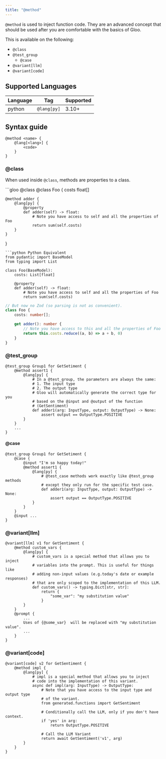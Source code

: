 ```yaml
---
title: "@method"
---
```


`@method` is used to inject function code. They are an advanced concept that should be used
after you are comfortable with the basics of Gloo.

This is available on the following:
* `@class`
* `@test_group`
    * `@case`
* `@variant[llm]`
* `@variant[code]`


## Supported Languages

| Language | Tag | Supported |
| -------- | --- | --------- |
| python  | `@lang[py]` | 3.10+ |

## Syntax guide
```gloo Syntax
@method <name> {
    @lang[<lang>] {
        <code>
    }
}
```

### @class

When used inside `@class`, methods are properties to a class. 

<CodeGroup>
```gloo @class
@class Foo {
    costs float[]

    @method adder {
        @lang[py] {
            @property
            def adder(self) -> float:
                # Note you have access to self and all the properties of Foo
                return sum(self.costs)
        }
    }
}
```
```python Python Equivalent
from pydantic import BaseModel
from typing import List

class Foo(BaseModel):
    costs: List[float]

    @property
    def adder(self) -> float:
        # Note you have access to self and all the properties of Foo
        return sum(self.costs)
```

```typescript Typescript Equivalent
// But now no Zod (so parsing is not as convenient).
class Foo {
    costs: number[];

    get adder(): number {
        // Note you have access to this and all the properties of Foo
        return this.costs.reduce((a, b) => a + b, 0)
    }
}
```
</CodeGroup>

### @test_group
```gloo @test_group
@test_group Group1 for GetSetiment {
    @method assert1 {
        @lang[py] {
            # In a @test_group, the parameters are always the same:
            # 1. The input type
            # 2. The output type
            # Gloo will automatically generate the correct type for you
            # based on the @input and @output of the function
            # (GetSentiment)
            def adder1(arg: InputType, output: OutputType) -> None:
                assert output == OutputType.POSITIVE
        }
    }
    ...
}
```


#### @case
```gloo @case
@test_group Group1 for GetSetiment {
    @case {
        @input "I'm so happy today!"
        @method assert1 {
            @lang[py] {
                # @test_case methods work exactly like @test_group methods
                # except they only run for the specific test case.
                def adder1(arg: InputType, output: OutputType) -> None:
                    assert output == OutputType.POSITIVE
            }
        }
    }
    @input ...
}
```

### @variant[llm]
```gloo @variant[llm]
@variant[llm] v1 for GetSentiment {
    @method custom_vars {
        @lang[py] {
            # custom_vars is a special method that allows you to inject
            # variables into the prompt. This is useful for things like
            # adding non-input values (e.g.today's date or example responses)
            # that are only scoped to the implementation of this LLM.
            def custom_vars() -> typing.Dict[str, str]:
                return {
                    "some_var": "my substitution value"
                }
        }
    }
    @prompt {
        ...
        Uses of {@some_var}  will be replaced with "my substitution value".
        ...
    }
}
```

### @variant[code]
```gloo @variant[code]
@variant[code] v2 for GetSentiment {
    @method impl {
        @lang[py] {
            # impl is a special method that allows you to inject
            # code into the implementation of this variant.
            async def impl(arg: InputType) -> OutputType:
                # Note that you have access to the input type and output type
                # of the variant.
                from generated.functions import GetSentiment

                # Conditionally call the LLM, only if you don't have context.
                if 'yes' in arg:
                    return OutputType.POSITIVE

                # Call the LLM Variant
                return await GetSentiment('v1', arg)
        }
    }
}

